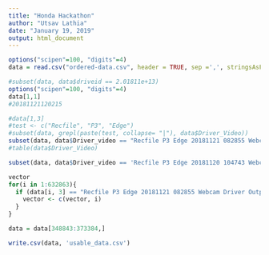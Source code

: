 ---
title: "Honda Hackathon"
author: "Utsav Lathia"
date: "January 19, 2019"
output: html_document
---
```{r}
options("scipen"=100, "digits"=4)
data = read.csv("ordered-data.csv", header = TRUE, sep =',', stringsAsFactors =FALSE)
```

```{r}
#subset(data, data$driveid == 2.01811e+13)
options("scipen"=100, "digits"=4)
data[1,1]
#20181121120215
```

```{r}
#data[1,3]
#test <- c("Recfile", "P3", "Edge")
#subset(data, grepl(paste(test, collapse= "|"), data$Driver_Video))
subset(data, data$Driver_video == "Recfile P3 Edge 20181121 082855 Webcam Driver Outputiplimage.m4v")
#table(data$Driver_Video)
```

```{r}
subset(data, data$Driver_video == 'Recfile P3 Edge 20181120 104743 Webcam Driver Outputiplimage.m4v')

```
```{r}
vector
for(i in 1:632863){
  if (data[i, 3] == "Recfile P3 Edge 20181121 082855 Webcam Driver Outputiplimage.m4v"){
    vector <- c(vector, i)
  }
}
```

```{r}
data = data[348843:373384,]
```

```{r}
write.csv(data, 'usable_data.csv')
```

